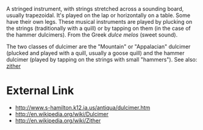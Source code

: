 A stringed instrument, with strings stretched across a sounding board, usually trapezoidal.  It's played on the lap or horizontally on a table.  Some have their own legs.  These musical instruments are played by plucking on the strings (traditionally with a quill) or by tapping on them (in the case of the hammer dulcimers). From the Greek ''dulce melos'' (sweet sound).

The two classes of dulcimer are the "Mountain" or "Appalacian" dulcimer (plucked and played with a quill, usually a goose quill) and the hammer dulcimer (played by tapping on the strings with small "hammers").  See also: [[zither]]

= External Link =
* http://www.s-hamilton.k12.ia.us/antiqua/dulcimer.htm
* http://en.wikipedia.org/wiki/Dulcimer
* http://en.wikipedia.org/wiki/Zither